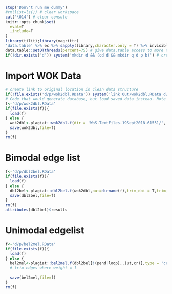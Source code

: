 ```r
stop('Don\'t run me dummy')
#rm(list=ls()) # clear workspace
cat('\014') # clear console
knitr::opts_chunk$set(
  eval=T
  ,include=F
)
library(tilit);library(magrittr)
'data.table' %>% ec %>% sapply(library,character.only = T) %>% invisible # load packages
data.table::setDTthreads(percent=75) # give data.table access to more than 50% cores
if(!dir.exists('d')) system('mkdir d && (cd d && mkdir q d p b)') # create data directory structure if it doesn't exist
```
# Import WOK Data

```r
# create link to original location in clean data structure 
if(!file.exists('d/p/wok2dbl.RData')) system('link Out/wok2dbl.RData d/p/wok2dbl.RData')
# Code that would generate database, but load saved data instead. Note original WOK records absent from repository.
f<-'d/p/wok2dbl.RData'
if(file.exists(f)){
  load(f)
} else {
  wok2dbl<-plagiat::wok2dbl.f(dir = 'WoS.TextFiles.19Sept2018.61551/', out = 'Out')
  save(wok2dbl,file=f)
}
rm(f)
```

<!--
## WOK Descriptives

```r
nut<-wok2dbl[,id %>% unique %>% length]
n<-wok2dbl['CR',on='field',.N,by=val][,table(N)] %>% {data.table(N=as.integer(names(.)),nn=as.integer(.))}
n[,cs:=cumsum(nn)]
n[,cp:=round(cs/max(cs),4)]
n[,rcs:=cumsum(nn %>% rev)]
n[rcs>=180542]
n
n[,rcs:=NULL]
n
n %>% setorder(-N)
n
n[,rcs:=cumsum(nn)]
n
n[rcs>=180542]
n[rcs<180542]
wok2dbl['CR',on='field',unique(val) %>% length]

```
-->

# Bimodal edge list

```r
f<-'d/p/dbl2bel.RData'
if(file.exists(f)){
  load(f)
} else {
  dbl2bel<-plagiat::dbl2bel.f(wok2dbl,out=dirname(f),trim_doi = T,trim_anon = T,trim_loops = T,capitalize = T,trim_pendants = T) %>% invisible
  save(dbl2bel,file=f)
}
rm(f)
attributes(dbl2bel)$results
```

# Unimodal edgelist

```r
f<-'d/p/bel2mel.RData'
if(file.exists(f)){
  load(f)
} else {
  bel2mel<-plagiat::bel2mel.f(dbl2bel[!(pend|loop),.(ut,cr)],type = 'crel',out = dirname(f))
  # trim edges where weight = 1
  
  save(bel2mel,file=f)
}
rm(f)
```

<!--
# Unimodal graph

```r
library(igraph)
load('Out/el.RData')
g<-graph_from_edgelist(el %>% as.matrix)
V(g)$type<-grepl('^WOS:',V(g)$name)
system.time(cg<-cluster_louvain(as.undirected(g)))
ct<-apply(cg$memberships,1,function(x) x %>% table %>% sort(decreasing = T))
View(ct)
system.time(gcr<-bipartite_projection(g,which='false'))
save(gcr,file='Out/gcr.RData')

# count 
load('Out/gcr.RData')
system.time(et<-E(gcr)$weight %>% table %>% prop.table %>% `*`(100))
cbind(round(et,4))[1:10,]

# keep only edge weights greater than 1
gcr<-subgraph.edges(gcr,which(E(gcr)$weight>1))
save(gcr,file='Out/gcr_cull.RData')

# cluster culled graph
system.time(cgr<-cluster_louvain(gcr))
save(cgr,file='Out/cgr_culled.RData')

# rename cluster ids to be in sequence by size
sm<-list()
for(i in 1:nrow(cgr$memberships)) sm[[i]]<-factor(cgr$memberships[i,],levels=order(table(cgr$memberships[i,]),decreasing = T))
sm<-do.call(data.table,sm)
setnames(sm,paste0('h',ncol(sm):1))
sm[,cr:=cgr$names]
sm[,m:=as.integer(h1)] %>% setkey(m)
```

-->